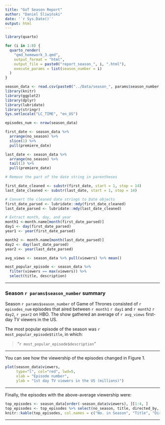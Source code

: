 ```yaml
---
title: "GoT Season Report"
author: "Daniel Śliwiński"
date: '`r Sys.Date()`'
output: html
---
```


```r
library(quarto)

for (i in 1:8) {
  quarto_render(
    "qmd_homework_3.qmd", 
    output_format = "html",
    output_file = paste0("report_season_", i, ".html"),
    execute_params = list(season_number = i)
  )
}
```

```r
season_data <- read.csv(paste0("../Data/season_", params$season_number, ".csv"))
library(knitr)
library(ggplot2)
library(dplyr)
library(lubridate)
library(stringr)
Sys.setlocale("LC_TIME", "en_US")

episodes_num <- nrow(season_data)

first_date <- season_data %>%
  arrange(no_season) %>%
  slice(1) %>%
  pull(premiere_date)

last_date <- season_data %>%
  arrange(no_season) %>%
  tail(1) %>%
  pull(premiere_date)

# Remove the part of the date string in parentheses

first_date_cleaned <- substr(first_date, start = 1, stop = 14)
last_date_cleaned <- substr(last_date, start = 1, stop = 14)

# Convert the cleaned date strings to Date objects
first_date_parsed <- lubridate::mdy(first_date_cleaned)
last_date_parsed <- lubridate::mdy(last_date_cleaned)

# Extract month, day, and year
month1 <-month.name[month(first_date_parsed)]
day1 <- day(first_date_parsed)
year1 <- year(first_date_parsed)

month2 <- month.name[month(last_date_parsed)]
day2 <- day(last_date_parsed)
year2 <- year(last_date_parsed)

avg_views <- season_data %>% pull(viewers) %>% mean()

most_popular_episode <- season_data %>%
  filter(viewers == max(viewers)) %>%
  select(title, description)
```

***

### Season `r params$season_number` summary

Season `r params$season_number` of Game of Thrones consisted of `r episodes_num` episodes that aired between `r month1` `r day1` and `r month2` `r day2`, `r year2` on HBO. The show gathered an average of `r avg_views` first-day TV viewers in the US.

The most popular episode of the season was `r most_popular_episode$title`, in which:

> "`r most_popular_episode$description`"

***

You can see how the viewership of the episodes changed in Figure 1.

```r
plot(season_data$viewers,
     type="l", col="red", lwd=5,
     xlab = "Episode number",
     ylab = "1st day TV viewers in the US (millions)")

```
***

Finally, the episodes with the above-average viewership were:

```r
top_episodes <- season_data[order(-season_data$viewers), ][1:4, ]
top_episodes <- top_episodes %>% select(no_season, title, directed_by, written_by, premiere_date)
knitr::kable(top_episodes, col.names = c("No. in Season", "Title", "Directed by", "Written by", "Premiere Date"))

```
***
